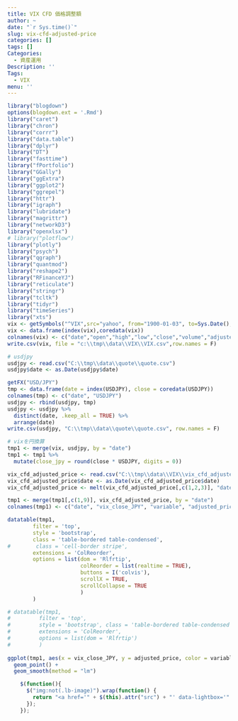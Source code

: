 ```yaml
---
title: VIX CFD 価格調整額
author: ~
date: "`r Sys.time()`"
slug: vix-cfd-adjusted-price
categories: []
tags: []
Categories:
  - 資産運用
Description: ''
Tags:
  - VIX
menu: ''
---
```


```r
library("blogdown")
options(blogdown.ext = '.Rmd')
library("caret")
library("chron")
library("corrr")
library("data.table")
library("dplyr")
library("DT")
library("fasttime")
library("fPortfolio")
library("GGally")
library("ggExtra")
library("ggplot2")
library("ggrepel")
library("httr")
library("igraph")
library("lubridate")
library("magrittr")
library("networkD3")
library("openxlsx")
# library("plotflow")
library("plotly")
library("psych")
library("qgraph")
library("quantmod")
library("reshape2")
library("RFinanceYJ")
library("reticulate")
library("stringr")
library("tcltk")
library("tidyr")
library("timeSeries")
library("xts")
vix <- getSymbols("^VIX",src="yahoo", from="1900-01-03", to=Sys.Date(), auto.assign=FALSE)
vix <- data.frame(index(vix),coredata(vix))
colnames(vix) <- c("date","open","high","low","close","volume","adjusted")
write.csv(vix, file = "c:\\tmp\\data\\VIX\\VIX.csv",row.names = F)

# usdjpy
usdjpy <- read.csv("C:\\tmp\\data\\quote\\quote.csv")
usdjpy$date <- as.Date(usdjpy$date)

getFX("USD/JPY")
tmp <- data.frame(date = index(USDJPY), close = coredata(USDJPY))
colnames(tmp) <- c("date", "USDJPY")
usdjpy <- rbind(usdjpy, tmp)
usdjpy <- usdjpy %>%
  distinct(date, .keep_all = TRUE) %>%
  arrange(date)
write.csv(usdjpy, "C:\\tmp\\data\\quote\\quote.csv", row.names = F)

# vixを円換算
tmp1 <- merge(vix, usdjpy, by = "date")
tmp1 <- tmp1 %>%
  mutate(close_jpy = round(close * USDJPY, digits = 0))

vix_cfd_adjusted_price <- read.csv("C:\\tmp\\data\\VIX\\vix_cfd_adjusted_price.csv")
vix_cfd_adjusted_price$date <- as.Date(vix_cfd_adjusted_price$date)
vix_cfd_adjusted_price <- melt(vix_cfd_adjusted_price[,c(1,2,3)], "date")

tmp1 <- merge(tmp1[,c(1,9)], vix_cfd_adjusted_price, by = "date")
colnames(tmp1) <- c("date", "vix_close_JPY", "variable", "adjusted_price")
```

```r
datatable(tmp1,
        filter = 'top',
        style = 'bootstrap',
        class = 'table-bordered table-condensed',
#        class = 'cell-border stripe',
        extensions = 'ColReorder',
        options = list(dom = 'Rlfrtip',
                       colReorder = list(realtime = TRUE),
                       buttons = I('colvis'),
                       scrollX = TRUE,
                       scrollCollapse = TRUE
                       )
        )

# datatable(tmp1,
#         filter = 'top', 
#         style = 'bootstrap', class = 'table-bordered table-condensed',
#         extensions = 'ColReorder',
#         options = list(dom = 'Rlfrtip')
#         )
    
ggplot(tmp1, aes(x = vix_close_JPY, y = adjusted_price, color = variable)) +
  geom_point() +
  geom_smooth(method = "lm")
```
```js
    $(function(){
      $("img:not(.lb-image)").wrap(function() {
        return "<a href='" + $(this).attr("src") + "' data-lightbox='" + $(this).attr("scr") + "'></a>";
      });
    });
```